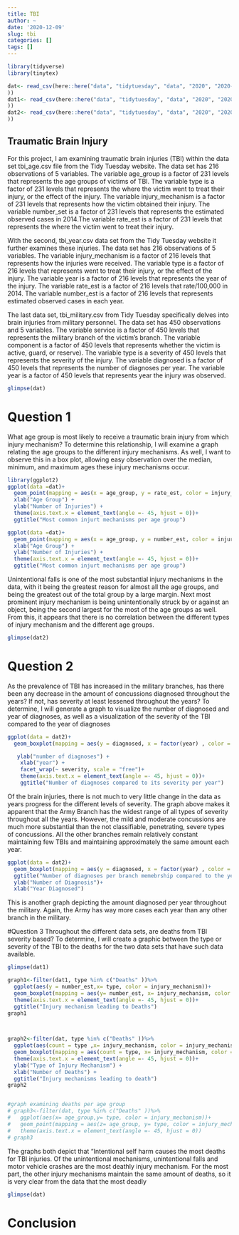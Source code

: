 ```yaml
---
title: TBI
author: ~
date: '2020-12-09'
slug: tbi
categories: []
tags: []
---
```

```r
library(tidyverse)
library(tinytex)
```

```r
dat<- read_csv(here::here("data", "tidytuesday", "data", "2020", "2020-03-24", "tbi_age.csv"
))
dat1<- read_csv(here::here("data", "tidytuesday", "data", "2020", "2020-03-24", "tbi_year.csv"
))
dat2<- read_csv(here::here("data", "tidytuesday", "data", "2020", "2020-03-24", "tbi_military.csv"
))

```
## Traumatic Brain Injury

For this project, I am examining traumatic brain injuries (TBI) within the data set tbi_age.csv file from the Tidy Tuesday website. The data set has 216 observations of 5 variables. The variable age_group is a factor of 231 levels that represents the age groups of victims of TBI. The variable type is a factor of 231 levels that represents the where the victim went to treat their injury, or the effect of the injury. The variable injury_mechanism is a factor of 231 levels that represents how the victim obtained their injury. The variable number_set is a factor of 231 levels that represents the estimated observed cases in 2014.The variable rate_est is a factor of 231 levels that represents the where the victim went to treat their injury.

With the second, tbi_year.csv data set from the Tidy Tuesday website it further examines these injuries. The data set has 216 observations of 5 variables. The variable injury_mechanism is a factor of 216 levels that represents how the injuries were received. The variable type is a factor of 216 levels that represents went to treat their injury, or the effect of the injury. The variable year is a factor of 216 levels that represents the year of the injury. The variable rate_est is a factor of 216 levels that rate/100,000 in 2014. The variable number_est is a factor of 216 levels that represents estimated observed cases in each year.

The last data set, tbi_military.csv from Tidy Tuesday specifically delves into brain injuries from military personnel. The data set has 450 observations and 5 variables. The variable service is a factor of 450 levels that represents the military branch of the victim's branch. The variable component is a factor of 450 levels that represents whether the victim is active, guard, or reserve). The variable type is a severity of 450 levels that represents the severity of the injury. The variable diagnosed is a factor of 450 levels that represents the number of diagnoses per year. The variable year is a factor of 450 levels that represents year the injury was observed.

```r
glimpse(dat)
```
# Question 1
What age group is most likely to receive a traumatic brain injury from which injury mechanism?
To determine this relationship, I will examine a graph relating the age groups to the different injury mechanisms. As well, I want to observe this in a box plot, allowing easy observation over the median, minimum, and maximum ages these injury mechanisms occur. 

```r

library(ggplot2)
ggplot(data =dat)+
  geom_point(mapping = aes(x = age_group, y = rate_est, color = injury_mechanism ))+
  xlab("Age Group") +
  ylab("Number of Injuries") +
  theme(axis.text.x = element_text(angle =- 45, hjust = 0))+
  ggtitle("Most common injurt mechanisms per age group")

ggplot(data =dat)+
  geom_point(mapping = aes(x = age_group, y = number_est, color = injury_mechanism ))+
  xlab("Age Group") +
  ylab("Number of Injuries") +
  theme(axis.text.x = element_text(angle =- 45, hjust = 0))+
  ggtitle("Most common injurt mechanisms per age group")

```
Unintentional falls is one of the most substantial injury mechanisms in the data, with it being the greatest reason for almost all the age groups, and being the greatest out of the total group by a large margin. Next most prominent injury mechanism is being unintentionally struck by or against an object, being the second largest for the most of the age groups as well. From this, it appears that there is no correlation between the different types of injury mechanism and the different age groups.

```r
glimpse(dat2)
```
# Question 2
As the prevalence of TBI has increased in the military branches, has there been any decrease in the amount of concussions diagnosed throughout the years? If not, has severity at least lessened throughout the years?
To determine, I will generate a graph to visualize the number of diagnosed and year of diagnoses, as well as a visualization of the severity of the TBI compared to the year of diagnoses


```r
ggplot(data = dat2)+
  geom_boxplot(mapping = aes(y = diagnosed, x = factor(year) , color = service))+

   ylab("number of diagnoses") +
    xlab("year") +
    facet_wrap(~ severity, scale = "free")+
    theme(axis.text.x = element_text(angle =- 45, hjust = 0))+
    ggtitle("Number of diagnoses compared to its severity per year")
```
Of the brain injuries, there is not much to very little change in the data as years progress for the different levels of severity. The graph above makes it apparent that the Army Branch has the widest range of all types of severity throughout all the years. However, the mild and moderate concussions are much more substantial than the not classifiable, penetrating, severe types of concussions. All the other branches remain relatively constant maintaining few TBIs and maintaining approximately the same amount each year.  

```r

ggplot(data = dat2)+
  geom_boxplot(mapping = aes(y = diagnosed, x = factor(year) , color = service))+
  ggtitle("Number of diagnoses per branch memebrship compared to the year")+
  ylab("Number of Diagnosis")+
  xlab("Year Diagnosed")


```
This is another graph depicting the amount diagnosed per year throughout the military. Again, the Army has way more cases each year than any other branch in the military.



#Question 3
Throughout the different data sets, are deaths from TBI severity based? 
To determine, I will create a graphic between the type or severity of the TBI to the deaths for the two data sets that have such data available.
```r
glimpse(dat1)
```

```r
graph1<-filter(dat1, type %in% c("Deaths" ))%>%
  ggplot(aes(y = number_est,x= type, color = injury_mechanism))+
  geom_boxplot(mapping = aes(y= number_est, x= injury_mechanism, color = injury_mechanism))+
  theme(axis.text.x = element_text(angle =- 45, hjust = 0))+
  ggtitle("Injury mechanism leading to Deaths")
graph1

        
```

```r
graph2<-filter(dat, type %in% c("Deaths" ))%>%
  ggplot(aes(count = type ,x= injury_mechanism, color = injury_mechanism))+
  geom_boxplot(mapping = aes(count = type, x= injury_mechanism, color = injury_mechanism))+
  theme(axis.text.x = element_text(angle =- 45, hjust = 0))+
  ylab("Type of Injury Mechanism") +
  xlab("Number of Deaths") +
  ggtitle("Injury mechanisms leading to death")
graph2


#graph examining deaths per age group
# graph3<-filter(dat, type %in% c("Deaths" ))%>%
#   ggplot(aes(x= age_group,y= type, color = injury_mechanism))+
#   geom_point(mapping = aes(z= age_group, y= type, color = injury_mechanism))+
#   theme(axis.text.x = element_text(angle =- 45, hjust = 0))
# graph3
```
The graphs both depict that "Intentional self harm causes the most deaths for TBI injuries. Of the unintentional mechanisms, unintentional falls and motor vehicle crashes are the most deathly injury mechanism. For the most part, the other injury mechanisms maintain the same amount of deaths, so it is very clear from the data that the most deadly 

```r
glimpse(dat)
```
# Conclusion



